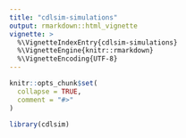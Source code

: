 ```yaml
---
title: "cdlsim-simulations"
output: rmarkdown::html_vignette
vignette: >
  %\VignetteIndexEntry{cdlsim-simulations}
  %\VignetteEngine{knitr::rmarkdown}
  %\VignetteEncoding{UTF-8}
---
```


```r
knitr::opts_chunk$set(
  collapse = TRUE,
  comment = "#>"
)
```

```r
library(cdlsim)
```
